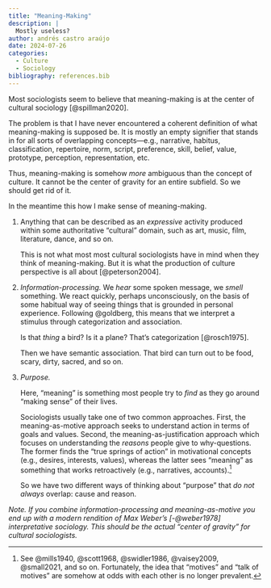 ```yaml
---
title: "Meaning-Making"
description: |
  Mostly useless?
author: andrés castro araújo
date: 2024-07-26
categories: 
  - Culture
  - Sociology
bibliography: references.bib
---
```


Most sociologists seem to believe that [meaning-making]{.allcaps} is at the center of [cultural sociology]{.allcaps} [@spillman2020].

The problem is that I have never encountered a coherent definition of what [meaning-making]{.allcaps} is supposed be. It is mostly an empty signifier that stands in for all sorts of overlapping concepts—e.g., narrative, habitus, classification, repertoire, norm, script, preference, skill, belief, value, prototype, perception, representation, etc.

Thus, [meaning-making]{.allcaps} is somehow *more* ambiguous than the concept of [culture]{.allcaps}. It cannot be the center of gravity for an entire subfield. So we should get rid of it.

In the meantime this how I make sense of [meaning-making]{.allcaps}.

1.  Anything that can be described as an *expressive* activity produced within some authoritative "cultural" domain, such as art, music, film, literature, dance, and so on.

    This is not what most most cultural sociologists have in mind when they think of [meaning-making]{.allcaps}. But it is what the [production of culture]{.allcaps} perspective is all about [@peterson2004].

2.  *Information-processing.* We *hear* some spoken message, we *smell* something. We react quickly, perhaps unconsciously, on the basis of some habitual way of seeing things that is grounded in personal experience. Following @goldberg, this means that we [interpret]{.allcaps} a stimulus through [categorization]{.allcaps} and [association]{.allcaps}.

    Is that *thing* a bird? Is it a plane? That's [categorization]{.allcaps} [@rosch1975].

    Then we have [semantic association]{.allcaps}. That bird can turn out to be food, scary, dirty, sacred, and so on.

3.  *Purpose.*

    Here, "meaning" is something most people try to *find* as they go around "making sense" of their lives.

    Sociologists usually take one of two common approaches. First, the meaning-as-motive approach seeks to understand action in terms of goals and values. Second, the meaning-as-justification approach which focuses on understanding the *reasons* people give to why-questions. The former finds the "true springs of action" in motivational concepts (e.g., desires, interests, values), whereas the latter sees "meaning" as something that works retroactively (e.g., narratives, accounts).[^1]

    So we have two different ways of thinking about "purpose" that *do* *not always* overlap: [cause]{.allcaps} and [reason]{.allcaps}.

[^1]: See @mills1940, @scott1968, @swidler1986, @vaisey2009, @small2021, and so on. Fortunately, the idea that "motives" and "talk of motives" are somehow at odds with each other is no longer prevalent.

*Note. If you combine information-processing and meaning-as-motive you end up with a modern rendition of Max Weber's [-@weber1978] interpretative sociology. This should be the actual "center of gravity" for cultural sociologists.*
